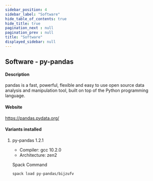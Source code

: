 ```yaml
---
sidebar_position: 4
sidebar_label: "Software"
hide_table_of_contents: true
hide_title: true
pagination_next : null
pagination_prev : null
title: "Software"
displayed_sidebar: null
---
```


## Software - py-pandas


#### Description
pandas is a fast, powerful, flexible and easy to use open source data analysis and manipulation tool, built on top of the Python programming language.

#### Website
https://pandas.pydata.org/

#### Variants installed

1. py-pandas 1.2.1

    - Compiler: gcc 10.2.0
    - Architecture: zen2

    Spack Command
    ```bash
    spack load py-pandas/bijzufv
    ```
